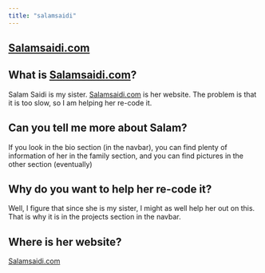 ```yaml
---
title: "salamsaidi"
---
```


<Nav act={5} />

# [Salamsaidi.com](https://salamsaidi.com)
## What is [Salamsaidi.com](https://salamsaidi.com)?
Salam Saidi is my sister. [Salamsaidi.com](https://salamsaidi.com) is her website. The problem is that it is too slow, so I am helping her re-code it.
## Can you tell me more about Salam?
If you look in the bio section (in the navbar), you can find plenty of information of her in the family section, and you can find pictures in the other section (eventually)
## Why do you want to help her re-code it?
Well, I figure that since she is my sister, I might as well help her out on this. That is why it is in the projects section in the navbar.
## Where is her website?
[Salamsaidi.com](https://salamsaidi.com)